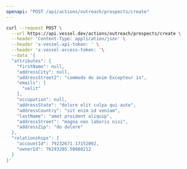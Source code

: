```yaml
---
openapi: "POST /api/actions/outreach/prospects/create"
---
```


<RequestExample>

```bash Request
curl --request POST \
  --url https://api.vessel.dev/actions/outreach/prospects/create \
  --header 'Content-Type: application/json' \
  --header 'x-vessel-api-token: ' \
  --header 'x-vessel-access-token: '\
  --data '{
  "attributes": {
    "firstName": null,
    "addressCity": null,
    "addressStreet2": "commodo do anim Excepteur in",
    "emails": [
      "velit"
    ],
    "occupation": null,
    "addressState": "dolore elit culpa qui aute",
    "addressCountry": "sit enim id veniam",
    "lastName": "amet proident aliquip",
    "addressStreet": "magna non laboris nisi",
    "addressZip": "do dolore"
  },
  "relationships": {
    "accountId": 79232671.17152092,
    "ownerId": 76293205.50088212
  }
}'
```

</RequestExample>
